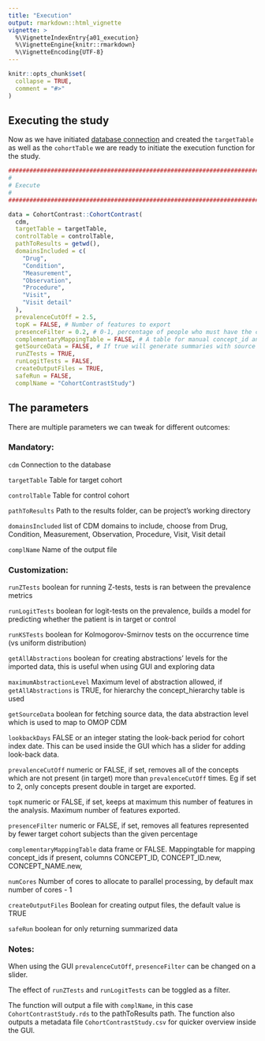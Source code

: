 ```yaml
---
title: "Execution"
output: rmarkdown::html_vignette
vignette: >
  %\VignetteIndexEntry{a01_execution}
  %\VignetteEngine{knitr::rmarkdown}
  %\VignetteEncoding{UTF-8}
---
```


```r
knitr::opts_chunk$set(
  collapse = TRUE,
  comment = "#>"
)
```

## Executing the study

Now as we have initiated [database connection](https://healthinformaticsut.github.io/CohortContrast/articles/a00_introduction.html) and created the `targetTable` as well as the `cohortTable` we are ready to initiate the execution function for the study.


```r

################################################################################
#
# Execute
#
################################################################################

data = CohortContrast::CohortContrast(
  cdm,
  targetTable = targetTable,
  controlTable = controlTable,
  pathToResults = getwd(),
  domainsIncluded = c(
    "Drug",
    "Condition",
    "Measurement",
    "Observation",
    "Procedure",
    "Visit",
    "Visit detail"
  ),
  prevalenceCutOff = 2.5,
  topK = FALSE, # Number of features to export
  presenceFilter = 0.2, # 0-1, percentage of people who must have the chosen feature present
  complementaryMappingTable = FALSE, # A table for manual concept_id and concept_name mapping (merge)
  getSourceData = FALSE, # If true will generate summaries with source data as well
  runZTests = TRUE,
  runLogitTests = FALSE,
  createOutputFiles = TRUE,
  safeRun = FALSE,
  complName = "CohortContrastStudy")

```

## The parameters

There are multiple parameters we can tweak for different outcomes:

### Mandatory:

`cdm` Connection to the database

`targetTable` Table for target cohort

`controlTable` Table for control cohort

`pathToResults` Path to the results folder, can be project's working directory

`domainsIncluded` list of CDM domains to include, choose from Drug, Condition, Measurement, Observation, Procedure, Visit, Visit detail

`complName` Name of the output file



### Customization:

`runZTests` boolean for running Z-tests, tests is ran between the prevalence metrics

`runLogitTests` boolean for logit-tests on the prevalence, builds a model for predicting whether the patient is in target or control

`runKSTests` boolean for Kolmogorov-Smirnov tests on the occurrence time (vs uniform distribution)

`getAllAbstractions` boolean for creating abstractions' levels for the imported data, this is useful when using GUI and exploring data

`maximumAbstractionLevel` Maximum level of abstraction allowed, if `getAllAbstractions` is TRUE, for hierarchy the concept_hierarchy table is used

`getSourceData` boolean for fetching source data, the data abstraction level which is used to map to OMOP CDM

`lookbackDays` FALSE or an integer stating the look-back period for cohort index date. This can be used inside the GUI which has a slider for adding look-back data.

`prevalenceCutOff` numeric or FALSE, if set, removes all of the concepts which are not present (in target) more than `prevalenceCutOff` times. Eg if set to 2, only concepts present double in target are exported.

`topK` numeric or FALSE, if set, keeps at maximum this number of features in the analysis. Maximum number of features exported.

`presenceFilter` numeric or FALSE, if set, removes all features represented by fewer target cohort subjects than the given percentage

`complementaryMappingTable` data frame or FALSE. Mappingtable for mapping concept_ids if present, columns CONCEPT_ID, CONCEPT_ID.new, CONCEPT_NAME.new,

`numCores` Number of cores to allocate to parallel processing, by default max number of cores - 1

`createOutputFiles` Boolean for creating output files, the default value is TRUE

`safeRun` boolean for only returning summarized data

### Notes:

When using the GUI `prevalenceCutOff`, `presenceFilter` can be changed on a slider.

The effect of `runZTests` and `runLogitTests` can be toggled as a filter.

The function will output a file with `complName`, in this case `CohortContrastStudy.rds` to the pathToResults path.
The function also outputs a metadata file `CohortContrastStudy.csv` for quicker overview inside the GUI.


